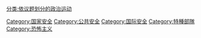 {{Terrorism category definition}}

[[Category:国家安全|Category:国家安全]]
[[Category:公共安全|Category:公共安全]]
[[Category:国际安全|Category:国际安全]]
[[Category:特種部隊|Category:特種部隊]]
[[Category:恐怖主义|Category:恐怖主义]]
[[分类:依议题划分的政治运动|分类:依议题划分的政治运动]]